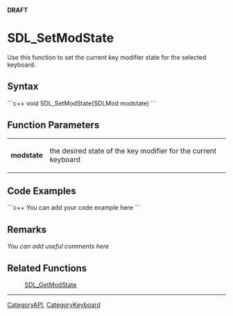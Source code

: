 <!-- pragma section-numbers off -->
<!-- pragma disable-camelcase -->
'''DRAFT'''

= SDL_SetModState =
Use this function to set the current key modifier state for the selected keyboard.


== Syntax ==
```c++
void SDL_SetModState(SDLMod modstate)
```

== Function Parameters ==
{|
|'''modstate'''
|the desired state of the key modifier for the current keyboard
|}

== Code Examples ==
```c++
You can add your code example here
```

== Remarks ==
''You can add useful comments here''

== Related Functions ==
:[[SDL_GetModState]]

----
[[CategoryAPI]], [[CategoryKeyboard]]
